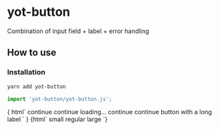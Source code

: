 
<Meta title="yot-button" component="yot-button"/>

# yot-button

Combination of input field + label + error handling

## How to use

### Installation

```bash
yarn add yot-button
```

```js
import 'yot-button/yot-button.js';
```


<Canvas>
  <Story name="normal">
    {
      html`
  <yot-button id="button1">continue</yot-button>
  <yot-button id="button2" state="loading">
    continue
    <span slot="loading">loading...</loading>
  </yot-button>
  <yot-button id="button3" state="loading" data-skip-visual-test>
    continue
  </yot-button>
  <yot-button id="button4" state="success">continue</yot-button>
  <yot-button id="button5">button with a long label</yot-button>
`
    }
  </Story>
  <Story name="sizes">
{html` <yot-button size="small" id="button1">small</yot-button>
    <yot-button size="regular" id="button2">regular</yot-button>
    <yot-button size="large" id="button3">large</yot-button>
    `}
  </Story>
</Canvas>

